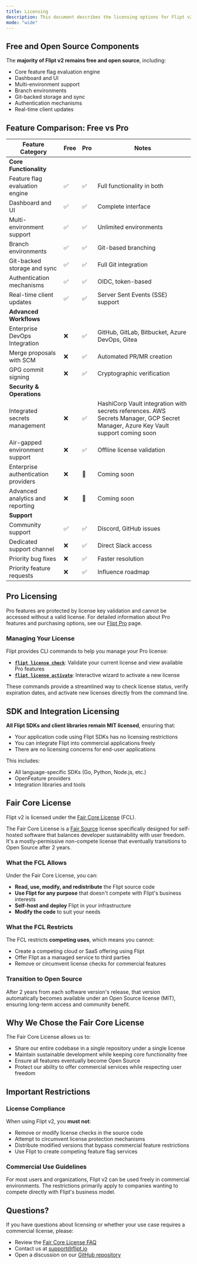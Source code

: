 ```yaml
---
title: Licensing
description: This document describes the licensing options for Flipt v2.
mode: "wide"
---
```


## Free and Open Source Components

The **majority of Flipt v2 remains free and open source**, including:

- Core feature flag evaluation engine
- Dashboard and UI
- Multi-environment support
- Branch environments
- Git-backed storage and sync
- Authentication mechanisms
- Real-time client updates

## Feature Comparison: Free vs Pro

| Feature Category                    | Free | Pro | Notes                                                                                                                             |
| ----------------------------------- | ---- | --- | --------------------------------------------------------------------------------------------------------------------------------- |
| **Core Functionality**              |      |     |                                                                                                                                   |
| Feature flag evaluation engine      | ✅   | ✅  | Full functionality in both                                                                                                        |
| Dashboard and UI                    | ✅   | ✅  | Complete interface                                                                                                                |
| Multi-environment support           | ✅   | ✅  | Unlimited environments                                                                                                            |
| Branch environments                 | ✅   | ✅  | Git-based branching                                                                                                               |
| Git-backed storage and sync         | ✅   | ✅  | Full Git integration                                                                                                              |
| Authentication mechanisms           | ✅   | ✅  | OIDC, token-based                                                                                                                 |
| Real-time client updates            | ✅   | ✅  | Server Sent Events (SSE) support                                                                                                  |
| **Advanced Workflows**              |      |     |                                                                                                                                   |
| Enterprise DevOps Integration       | ❌   | ✅  | GitHub, GitLab, Bitbucket, Azure DevOps, Gitea                                                                                    |
| Merge proposals with SCM            | ❌   | ✅  | Automated PR/MR creation                                                                                                          |
| GPG commit signing                  | ❌   | ✅  | Cryptographic verification                                                                                                        |
| **Security & Operations**           |      |     |                                                                                                                                   |
| Integrated secrets management       | ❌   | ✅  | HashiCorp Vault integration with secrets references. AWS Secrets Manager, GCP Secret Manager, Azure Key Vault support coming soon |
| Air-gapped environment support      | ❌   | ✅  | Offline license validation                                                                                                        |
| Enterprise authentication providers | ❌   | 🔄  | Coming soon                                                                                                                       |
| Advanced analytics and reporting    | ❌   | 🔄  | Coming soon                                                                                                                       |
| **Support**                         |      |     |                                                                                                                                   |
| Community support                   | ✅   | ✅  | Discord, GitHub issues                                                                                                            |
| Dedicated support channel           | ❌   | ✅  | Direct Slack access                                                                                                               |
| Priority bug fixes                  | ❌   | ✅  | Faster resolution                                                                                                                 |
| Priority feature requests           | ❌   | ✅  | Influence roadmap                                                                                                                 |

## Pro Licensing

Pro features are protected by license key validation and cannot be accessed without a valid license. For detailed information about Pro features and purchasing options, see our [Flipt Pro](/v2/pro) page.

### Managing Your License

Flipt provides CLI commands to help you manage your Pro license:

- **[`flipt license check`](/v2/cli/commands/license/check)**: Validate your current license and view available Pro features
- **[`flipt license activate`](/v2/cli/commands/license/activate)**: Interactive wizard to activate a new license

These commands provide a streamlined way to check license status, verify expiration dates, and activate new licenses directly from the command line.

## SDK and Integration Licensing

**All Flipt SDKs and client libraries remain MIT licensed**, ensuring that:

- Your application code using Flipt SDKs has no licensing restrictions
- You can integrate Flipt into commercial applications freely
- There are no licensing concerns for end-user applications

This includes:

- All language-specific SDKs (Go, Python, Node.js, etc.)
- OpenFeature providers
- Integration libraries and tools

## Fair Core License

Flipt v2 is licensed under the [Fair Core License](https://fcl.dev/) (FCL).

The Fair Core License is a [Fair Source](https://fair.io/) license specifically designed for self-hosted software that balances developer sustainability with user freedom. It's a mostly-permissive non-compete license that eventually transitions to Open Source after 2 years.

### What the FCL Allows

Under the Fair Core License, you can:

- **Read, use, modify, and redistribute** the Flipt source code
- **Use Flipt for any purpose** that doesn't compete with Flipt's business interests
- **Self-host and deploy** Flipt in your infrastructure
- **Modify the code** to suit your needs

### What the FCL Restricts

The FCL restricts **competing uses**, which means you cannot:

- Create a competing cloud or SaaS offering using Flipt
- Offer Flipt as a managed service to third parties
- Remove or circumvent license checks for commercial features

### Transition to Open Source

After 2 years from each software version's release, that version automatically becomes available under an Open Source license (MIT), ensuring long-term access and community benefit.

## Why We Chose the Fair Core License

The Fair Core License allows us to:

- Share our entire codebase in a single repository under a single license
- Maintain sustainable development while keeping core functionality free
- Ensure all features eventually become Open Source
- Protect our ability to offer commercial services while respecting user freedom

## Important Restrictions

### License Compliance

When using Flipt v2, you **must not**:

- Remove or modify license checks in the source code
- Attempt to circumvent license protection mechanisms
- Distribute modified versions that bypass commercial feature restrictions
- Use Flipt to create competing feature flag services

### Commercial Use Guidelines

For most users and organizations, Flipt v2 can be used freely in commercial environments. The restrictions primarily apply to companies wanting to compete directly with Flipt's business model.

## Questions?

If you have questions about licensing or whether your use case requires a commercial license, please:

- Review the [Fair Core License FAQ](https://fcl.dev/)
- Contact us at [support@flipt.io](mailto:support@flipt.io)
- Open a discussion on our [GitHub repository](https://github.com/flipt-io/flipt)
